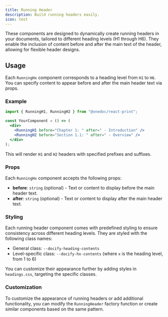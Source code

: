 ```yaml
---
title: Running Header
description: Build running headers easily.
icon: test
---
```


These components are designed to dynamically create running headers in your documents, tailored to different heading levels (H1 through H6). They enable the inclusion of content before and after the main text of the header, allowing for flexible header designs.

## Usage

Each `RunningHx` component corresponds to a heading level from `H1` to `H6`. You can specify content to appear before and after the main header text via props.

### Example

```jsx
import { RunningH1, RunningH2 } from "@onedoc/react-print";

const YourComponent = () => (
  <div>
    <RunningH1 before="Chapter 1: " after=" - Introduction" />
    <RunningH2 before="Section 1.1: " after=" - Overview" />
  </div>
);
```

This will render `H1` and `H2` headers with specified prefixes and suffixes.

### Props

Each `RunningHx` component accepts the following props:

- **before**: `string` (optional) - Text or content to display before the main header text.
- **after**: `string` (optional) - Text or content to display after the main header text.

### Styling

Each running header component comes with predefined styling to ensure consistency across different heading levels. They are styled with the following class names:

- General class: `--docify-heading-contents`
- Level-specific class: `--docify-hx-contents` (where `x` is the heading level, from 1 to 6)

You can customize their appearance further by adding styles in `headings.css`, targeting the specific classes.

### Customization

To customize the appearance of running headers or add additional functionality, you can modify the `RunningHeader` factory function or create similar components based on the same pattern.
